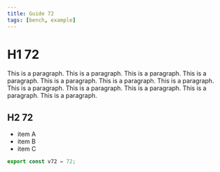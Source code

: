 ```yaml
---
title: Guide 72
tags: [bench, example]
---
```


# H1 72

This is a paragraph. This is a paragraph. This is a paragraph. This is a paragraph. This is a paragraph. This is a paragraph. This is a paragraph. This is a paragraph. This is a paragraph. This is a paragraph. This is a paragraph. This is a paragraph. 

## H2 72

- item A
- item B
- item C

```ts
export const v72 = 72;
```
